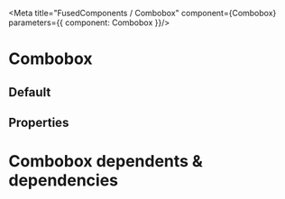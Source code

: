 

<Meta title="FusedComponents / Combobox" component={Combobox}  parameters={{ component: Combobox }}/>

# Combobox
 

## Default
<Combobox
    inputIcon="filter"
    placeholder="Type to search for a fruit"
 />

## Properties

<Props of={Combobox} />

# Combobox dependents & dependencies
<DependenciesTable titleDependencies='Dependencies' titleDependents='Dependents' of={Combobox} />
